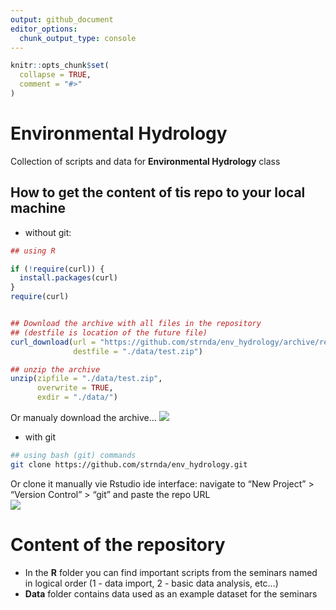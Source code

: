 ```yaml
---
output: github_document
editor_options: 
  chunk_output_type: console
---
```


<!-- README.md is generated from README.Rmd. Please edit that file -->

```r
knitr::opts_chunk$set(
  collapse = TRUE,
  comment = "#>"
)
```

# Environmental Hydrology

Collection of scripts and data for **Environmental Hydrology** class

## How to get the content of tis repo to your local machine

- without git:
```r
## using R

if (!require(curl)) {
  install.packages(curl)
}
require(curl)


## Download the archive with all files in the repository
## (destfile is location of the future file)
curl_download(url = "https://github.com/strnda/env_hydrology/archive/refs/heads/main.zip", 
              destfile = "./data/test.zip")

## unzip the archive
unzip(zipfile = "./data/test.zip",
      overwrite = TRUE, 
      exdir = "./data/")
```

Or manualy download the archive...
![](figs/download.png)


- with git
```bash
## using bash (git) commands
git clone https://github.com/strnda/env_hydrology.git
```

Or clone it manually vie Rstudio ide interface: navigate to "New Project" > "Version Control" > "git" and paste the repo URL    
![](figs/git_repo_clone.png)

# Content of the repository

- In the **R** folder you can find important scripts from the seminars named in logical order (1 - data import, 2 - basic data analysis, etc...)    
- **Data** folder contains data used as an example dataset for the seminars

